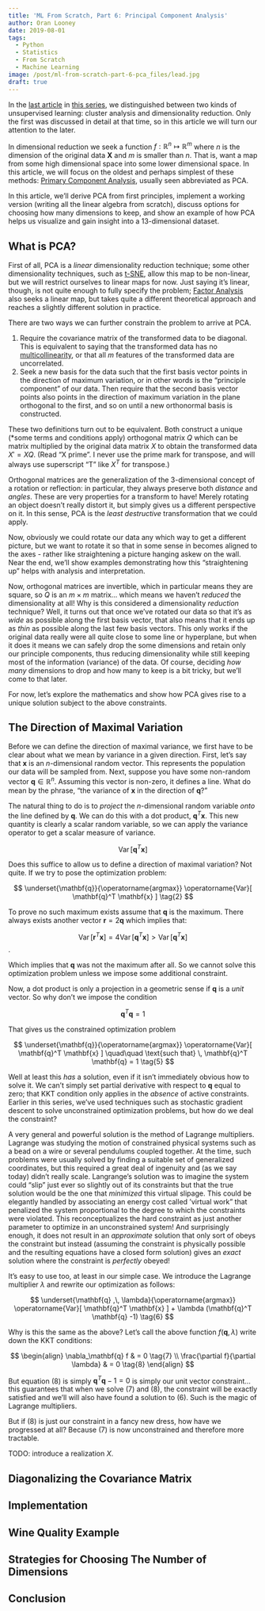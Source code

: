 ```yaml
---
title: 'ML From Scratch, Part 6: Principal Component Analysis'
author: Oran Looney
date: 2019-08-01
tags:
  - Python
  - Statistics
  - From Scratch
  - Machine Learning
image: /post/ml-from-scratch-part-6-pca_files/lead.jpg
draft: true
---
```


In the [last article][MLFS5] in [this series][MLFS], we distinguished between two
kinds of unsupervised learning: cluster analysis and dimensionality reduction. 
Only the first was discussed in detail at that time, so in this article we will
turn our attention to the later.

In dimensional reduction we seek a function $f : \mathbb{R}^n \mapsto
\mathbb{R}^m$ where $n$ is the dimension of the original data $\mathbf{X}$ and
$m$ is smaller than $n$. That is, want a map from some high dimensional space
into some lower dimensional space. In this article, we will focus on the oldest
and perhaps simplest of these methods: [Primary Component Analysis][PCA], usually
seen abbreviated as PCA.

In this article, we'll derive PCA from first principles, implement a working
version (writing all the linear algebra from scratch), discuss options for choosing how
many dimensions to keep, and show an example of how PCA helps us visualize
and gain insight into a 13-dimensional dataset.

What is PCA?
------------

First of all, PCA is a *linear* dimensionality reduction technique; some other
dimensionality techniques, such as [t-SNE][TSNE], allow this map to be
non-linear, but we will restrict ourselves to linear maps for now. Just saying
it's linear, though, is not quite enough to fully specify the problem; [Factor
Analysis][FA] also seeks a linear map, but takes quite a different theoretical
approach and reaches a slightly different solution in practice.

There are two ways we can further constrain the problem to arrive at PCA.

1. Require the covariance matrix of the transformed data to be diagonal. This
   is equivalent to saying that the transformed data has no [multicollinearity][MC],
   or that all $m$ features of the transformed data are uncorrelated.
2. Seek a new basis for the data such that the first basis vector points
   in the direction of maximum variation, or in other words is the "principle
   component" of our data. Then require that the second basis vector points
   also points in the direction of maximum variation in the plane orthogonal
   to the first, and so on until a new orthonormal basis is constructed.

These two definitions turn out to be equivalent. Both construct a unique
(\*some terms and conditions apply) orthogonal matrix $Q$ which can be matrix
multiplied by the original data matrix $X$ to obtain the transformed data $X' =
XQ$.  (Read "X prime". I never use the prime mark for transpose, and will
always use superscript "T" like $X^T$ for transpose.) 

Orthogonal matrices are the generalization of the 3-dimensional concept of a
rotation or reflection: in particular, they always preserve both *distance* and
*angles*.  These are very properties for a transform to have! Merely rotating
an object doesn't really distort it, but simply gives us a different
perspective on it. In this sense, PCA is the *least destructive* transformation
that we could apply. 

Now, obviously we could rotate our data any which way to get a different
picture, but we want to rotate it so that in some sense in becomes aligned to
the axes - rather like straightening a picture hanging askew on the wall.  Near
the end, we'll show examples demonstrating how this "straightening up" helps
with analysis and interpretation.

Now, orthogonal matrices are invertible, which in particular means they are
square, so $Q$ is an $m \times m$ matrix... which means we haven't *reduced*
the dimensionality at all! Why is this considered a dimensionality *reduction*
technique? Well, it turns out that once we've rotated our data so that it's as
*wide* as possible along the first basis vector, that also means that it ends
up as *thin* as possible along the last few basis vectors. This only works if
the original data really were all quite close to some line or hyperplane, but
when it does it means we can safely drop the some dimensions and retain only
our principle components, thus reducing dimensionality while still keeping most
of the information (variance) of the data.  Of course, deciding *how many*
dimensions to drop and how many to keep is a bit tricky, but we'll come to that
later.

For now, let's explore the mathematics and show how PCA gives rise to a unique
solution subject to the above constraints.

The Direction of Maximal Variation
----------------------------------

Before we can define the direction of maximal variance, we first have to be
clear about what we mean by variance in a given direction. First, let's say
that $\mathbf{x}$ is an $n$-dimensional random vector. This represents the
population our data will be sampled from. Next, suppose you have some
non-random vector $\mathbf{q} \in \mathbb{R}^n$. Assuming this vector is
non-zero, it defines a line. What do mean by the phrase, "the variance of
$\mathbf{x}$ in the direction of $\mathbf{q}$?" 

The natural thing to do is to *project* the $n$-dimensional random variable
*onto* the line defined by $\mathbf{q}$. We can do this with a dot product,
$\mathbf{q}^T \mathbf{x}$. This new quantity is clearly a scalar random variable,
so we can apply the variance operator to get a scalar measure of variance.

$$ \operatorname{Var}[ \mathbf{q}^T \mathbf{x} ] \tag{1} $$

Does this suffice to allow us to define a direction of maximal variation? Not
quite. If we try to pose the optimization problem:

$$ \underset{\mathbf{q}}{\operatorname{argmax}} \operatorname{Var}[ \mathbf{q}^T \mathbf{x} ] \tag{2} $$

To prove no such maximum exists assume that $\mathbf{q}$ is the maximum. There
always exists another vector $\mathbf{r} = 2 \mathbf{q}$ which implies that:

$$\operatorname{Var}[ \mathbf{r}^T \mathbf{x}]  = 4 \operatorname{Var}[ \mathbf{q}^T \mathbf{x} ] > \operatorname{Var}[ \mathbf{q}^T \mathbf{x} ] \tag{3}$$.

Which implies that $\mathbf{q}$ was not the maximum after all.  So we cannot
solve this optimization problem unless we impose some additional constraint.

Now, a dot product is only a projection in a geometric sense if $\mathbf{q}$ is
a *unit* vector. So why don't we impose the condition

$$ \mathbf{q}^T \mathbf{q} = 1 \tag{4} $$

That gives us the constrained optimization problem 

$$ \underset{\mathbf{q}}{\operatorname{argmax}} \operatorname{Var}[ \mathbf{q}^T \mathbf{x} ] \quad\quad \text{such that} \, \mathbf{q}^T \mathbf{q} = 1 \tag{5} $$

Well at least this *has* a solution, even if it isn't immediately obvious how
to solve it. We can't simply set partial derivative with respect to
$\mathbf{q}$ equal to zero; that KKT condition only applies in the *absence* of
active constraints.  Earlier in this series, we've used techniques such as
stochastic gradient descent to solve unconstrained optimization problems, but
how do we deal the constraint?

A very general and powerful solution is the method of Lagrange multipliers.
Lagrange was studying the motion of constrained physical systems such as a bead
on a wire or several pendulums coupled together.  At the time, such problems
were usually solved by finding a suitable set of generalized coordinates, but
this required a great deal of ingenuity and (as we say today) didn't really
scale. Langrange's solution was to imagine the system could "slip" just ever so
slightly out of its constraints but that the true solution would be the one
that *minimized* this virtual slipage. This could be elegantly handled by
associating an energy cost called 'virtual work" that penalized the system
proportional to the degree to which the constraints were violated. This
reconceptualizes the hard constraint as just another parameter to optimize in
an unconstrained system! And surprisingly enough, it does not result in an
*approximate* solution that only sort of obeys the constraint but instead
(assuming the constraint is physically possible and the resulting equations
have a closed form solution) gives an *exact* solution where the constraint is
*perfectly* obeyed! 

It's easy to use too, at least in our simple case. We introduce the Lagrange
multiplier $\lambda$ and rewrite our optimization as follows:

$$ \underset{\mathbf{q} ,\, \lambda}{\operatorname{argmax}} \operatorname{Var}[ \mathbf{q}^T \mathbf{x} ] + \lambda (\mathbf{q}^T \mathbf{q} -1) \tag{6} $$

Why is this the same as the above? Let's call the above function $f(\mathbf{q}, \lambda)$ write down the KKT conditions:

$$ 
  \begin{align}
	\nabla_\mathbf{q} f & = 0 \tag{7} \\
	\frac{\partial f}{\partial \lambda} & = 0 \tag{8}
  \end{align}
$$

But equation (8) is simply $\mathbf{q}^T \mathbf{q} - 1 = 0$ is simply our unit
vector constraint... this guarantees that when we solve (7) and (8), the
constraint will be exactly satisfied and we'll will also have found a solution
to (6).  Such is the magic of Lagrange multipliers.

But if (8) is just our constraint in a fancy new dress, how have we progressed at all?
Because (7) is now unconstrained and therefore more tractable.

TODO: introduce a realization $X$. 









Diagonalizing the Covariance Matrix
-----------------------------------


Implementation
--------------


Wine Quality Example
--------------------


Strategies for Choosing The Number of Dimensions
------------------------------------------------


Conclusion
----------



[MLFS5]: /post/ml-from-scratch-part-5-gmm/
[MLFS]: /tags/from-scratch/
[PCA]: https://en.wikipedia.org/wiki/Principal_component_analysis
[TSNE]: https://en.wikipedia.org/wiki/T-distributed_stochastic_neighbor_embedding
[W2V]: https://en.wikipedia.org/wiki/Word2vec
[LDA]: https://en.wikipedia.org/wiki/Latent_Dirichlet_allocation
[FA]: https://en.wikipedia.org/wiki/Factor_analysis
[MC]: https://en.wikipedia.org/wiki/Multicollinearity
